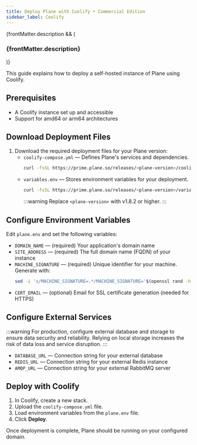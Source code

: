 ```yaml
---
title: Deploy Plane with Coolify • Commercial Edition
sidebar_label: Coolify
---
```


{frontMatter.description && (

<h3 className="description">{frontMatter.description}</h3>
)}

This guide explains how to deploy a self-hosted instance of Plane using
Coolify.

## Prerequisites

- A Coolify instance set up and accessible
- Support for amd64 or arm64 architectures

## Download Deployment Files

1. Download the required deployment files for your Plane version:
   - `coolify-compose.yml` — Defines Plane's services and dependencies.
     ```bash
     curl -fsSL https://prime.plane.so/releases/<plane-version>/coolify-compose.yml -o coolify-compose.yml
     ```
   - `variables.env` — Stores environment variables for your deployment.
     ```bash
     curl -fsSL https://prime.plane.so/releases/<plane-version>/variables.env -o plane.env
     ```
     :::warning
     Replace `<plane-version>` with v1.8.2 or higher.
     :::

## Configure Environment Variables

Edit `plane.env` and set the following variables:

- `DOMAIN_NAME` — (required) Your application's domain name
- `SITE_ADDRESS` — (required) The full domain name (FQDN) of your instance
- `MACHINE_SIGNATURE` — (required) Unique identifier for your machine. Generate with:
  ```sh
  sed -i 's/MACHINE_SIGNATURE=.*/MACHINE_SIGNATURE='$(openssl rand -hex 16)'/' plane.env
  ```
- `CERT_EMAIL` — (optional) Email for SSL certificate generation (needed for HTTPS)

## Configure External Services

:::warning
For production, configure external database and storage to ensure data security
and reliability. Relying on local storage increases the risk of data loss and
service disruption.
:::

- `DATABASE_URL` — Connection string for your external database
- `REDIS_URL` — Connection string for your external Redis instance
- `AMQP_URL` — Connection string for your external RabbitMQ server

## Deploy with Coolify

1. In Coolify, create a new stack.
2. Upload the `coolify-compose.yml` file.
3. Load environment variables from the `plane.env` file.
4. Click **Deploy**.

Once deployment is complete, Plane should be running on your configured domain.
